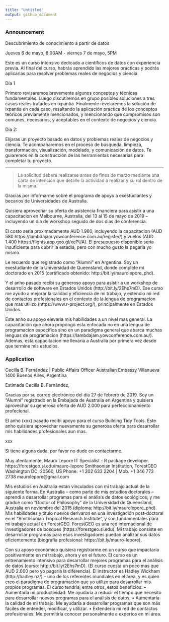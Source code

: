 ```yaml
---
title: "Untitled"
output: github_document
---
```


### Announcement

Descubrimiento de conocimiento a partir de datos

Jueves 6 de mayo, 8:00AM - viernes 7 de mayo, 5PM

Este es un curso intensivo dedicado a científicos de datos con experiencia previa. Al final del curso, habrás aprendido las mejores prácticas y podrás aplicarlas para resolver problemas reales de negocios y ciencia.

Día 1

Primero revisaremos brevemente algunos conceptos y técnicas fundamentales. Luego discutiremos en grupo posibles soluciones a tres casos reales tratados en ixpantia. Finalmente revelaremos la solución de ixpantia en cada caso, resaltando la aplicación practica de los conceptos teóricos previamente mencionados, y mencionando que compromisos son comunes, necesarios, y aceptables en el contexto de negocios y ciencia.

 Día 2:

Elijaras un proyecto basado en datos y problemas reales de negocios y ciencia. Te acompañaremos en el proceso de búsqueda, limpieza, transformación, visualización, modelado, y comunicación de datos. Te guiaremos en la construcción de las herramientas necesarias para completar tu proyecto.



--------

> La solicitud deberá realizarse antes de fines de marzo mediante una carta de intención que detalle la actividad a realizar y su rol dentro de la misma.



Gracias por informarme sobre el programa de apoyo a exestudiantes y becarios de Universidades de Australia. 

Quisiera aprovechar su oferta de asistencia financiera para asistir a una capacitacion en Melbourne, Australia, del 13 al 15 de mayo de 2019 -- incluyendo un dia de workshop seguido de dos dias de conferencia. 

El costo seria proximadamente AUD 1.980, incluyendo la capacitacion (AUD 580 https://lambdajam.yowconference.com.au/register/) y vuelos (AUD 1.400 https://flights.app.goo.gl/xePUA). El presupuesto disponible seria insuficiente para cubrir la estadia, pero con mucho gusto la pagaria yo mismo.

Le recuerdo que registrado como "Alumni" en Argentina. Soy un exestudiante de la Universidad de Queensland, donde complete mi doctorado en 2015 (certificado obtenido: http://bit.ly/maurolepore_phd).

Y el anho pasado recibi su generoso apoyo para asistir a un workshop de desarrollo de software en Estados Unidos (http://bit.ly/2Ehs7mD). Ese curso me ayudo a mejorar la calidad y eficiencia de mi trabajo, y extendio mi red de contactos profesionales en el contexto de la lengua de programacion que mas utilizo (https://www.r-project.org/), principalmente en Estados Unidos.

Este anho su apoyo elevaria mis habilidades a un nivel mas general. La capacitacion que ahora propongo esta enfocada no en una lengua de programacion especifica sino en un paradigma general que abarca muchas lenguas de programacion (https://lambdajam.yowconference.com.au/). Ademas, esta capacitacion me llevaria a Australia por primera vez desde que termine mis estudios.



### Application

Cecilia B. Fernández | Public Affairs Officer
Australian Embassy Villanueva 1400 Buenos Aires, Argentina

Estimada Cecilia B. Fernández,

Gracias por su correo electrónico del día 27 de febrero de 2019. Soy un “Alumni” registrado en la Embajada de Australia en Argentina y quisiera aprovechar su generosa oferta de AUD 2.000 para perfeccionamiento profecional.


El anho (xxx) pasado recibi apoyo para el curso Building Tidy Tools. Este anho quisiera aprovechar nuevamente su generosa oferta para desarrollar mis habilidades profesionales aun mas.

xxx

Si tiene alguna duda, por favor no dude en contactarme.

Muy atentamente,
Mauro Lepore
IT Specialist - R package developer
https://forestgeo.si.edu/mauro-lepore
Smithsonian Institution, ForestGEO
Washington DC, 20560, US
Phone: +1 202 633 2204 | Mob. +1 346 773 2738
maurolepore@gmail.com







Mis estudios en Australia están vinculados con mi trabajo actual de la siguiente forma. En Australia -- como parte de mis estudios doctorales -- aprendí a desarrollar programas para el análisis de datos ecológicos; y me gradué como “Doctor of Philosophy” de la Universidad de Queensland, Australia en noviembre del 2015 (diploma: http://bit.ly/maurolepore_phd). Mis habilidades y título nuevos derivaron en una investigación post-doctoral en el “Smithsonian Tropical Research Institute”, y son fundamentales para mi trabajo actual en ForestGEO. ForestGEO es una red internacional de investigadores de bosques (https://forestgeo.si.edu). Mi trabajo consiste en desarrollar programas para esos investigadores puedan analizar sus datos eficientemente (biografía profesional: https://bit.ly/mauro-lepore).

Con su apoyo económico quisiera registrarme en un curso que impactaría positivamente en mi trabajo, ahora y en el futuro. El curso es un entrenamiento intensivo para desarrollar mejores programas para el análisis de datos (curso: http://bit.ly/2Ehs7mD). (El curso cuesta un poco mas que AUD 2.000 pero yo pagaría la diferencia). El instructor es Hadley Wickham (http://hadley.nz/) -- uno de los referentes mundiales en el área, y es quien creo el paradigma de programación que yo utilizo para desarrollar mis propios programas. El curso tendría, entre otros, estos beneficios:
•	Aumentaría mi productividad: Me ayudaría a reducir el tiempo que necesito para desarrollar nuevos programas para el análisis de datos.
•	Aumentaría la calidad de mi trabajo: Me ayudaría a desarrollar programas que son más fáciles de entender, modificar, y utilizar.
•	Extendería mi red de contactos profesionales: Me permitiría conocer personalmente a expertos en mi área.



